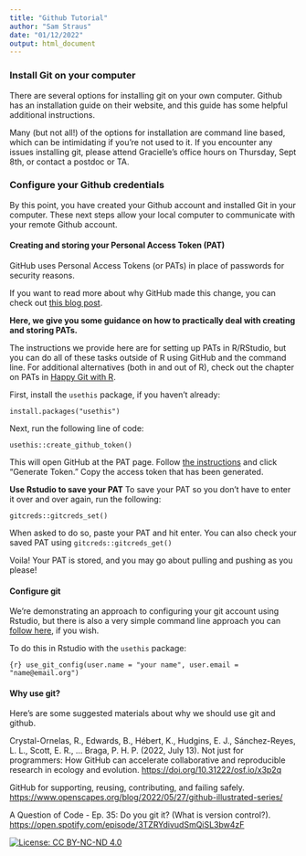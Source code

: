 ```yaml
---
title: "Github Tutorial"
author: "Sam Straus"
date: "01/12/2022"
output: html_document
---
```


### Install Git on your computer

There are several options for installing git on your own computer. Github has an installation guide on their website, and this guide has some helpful additional instructions.

Many (but not all!) of the options for installation are command line based, which can be intimidating if you're not used to it. If you encounter any issues installing git, please attend Gracielle's office hours on Thursday, Sept 8th, or contact a postdoc or TA.

### Configure your Github credentials

By this point, you have created your Github account and installed Git in your computer. These next steps allow your local computer to communicate with your remote Github account.

#### Creating and storing your Personal Access Token (PAT)

GitHub uses Personal Access Tokens (or PATs) in place of passwords for security reasons.

If you want to read more about why GitHub made this change, you can check out [this blog post](https://github.blog/2020-07-30-token-authentication-requirements-for-api-and-git-operations/#background).

**Here, we give you some guidance on how to practically deal with creating and storing PATs.**

The instructions we provide here are for setting up PATs in R/RStudio, but you can do all of these tasks outside of R using GitHub and the command line. For additional alternatives (both in and out of R), check out the chapter on PATs in [Happy Git with R](https://happygitwithr.com/https-pat.html?q=personal%20acces#https-pat).

First, install the `usethis` package, if you haven't already:

`install.packages("usethis")`

Next, run the following line of code:

`usethis::create_github_token()`

This will open GitHub at the PAT page. Follow [the instructions](https://docs.github.com/en/authentication/keeping-your-account-and-data-secure/creating-a-personal-access-token) and click "Generate Token." Copy the access token that has been generated.

**Use Rstudio to save your PAT** 
To save your PAT so you don't have to enter it over and over again, run the following:

`gitcreds::gitcreds_set()`

When asked to do so, paste your PAT and hit enter. You can also check your saved PAT using `gitcreds::gitcreds_get()`

Voila! Your PAT is stored, and you may go about pulling and pushing as you please!

#### Configure git

We're demonstrating an approach to configuring your git account using Rstudio, but there is also a very simple command line approach you can [follow here](https://happygitwithr.com/hello-git.html), if you wish.

To do this in Rstudio with the `usethis` package:

`{r} use_git_config(user.name = "your name", user.email = "name@email.org")`

#### Why use git?

Here's are some suggested materials about why we should use git and github.

Crystal-Ornelas, R., Edwards, B., Hébert, K., Hudgins, E. J., Sánchez-Reyes, L. L., Scott, E. R., ... Braga, P. H. P. (2022, July 13). Not just for programmers: How GitHub can accelerate collaborative and reproducible research in ecology and evolution. <https://doi.org/10.31222/osf.io/x3p2q>

GitHub for supporting, reusing, contributing, and failing safely. <https://www.openscapes.org/blog/2022/05/27/github-illustrated-series/>

A Question of Code - Ep. 35: Do you git it? (What is version control?). <https://open.spotify.com/episode/3TZRYdivudSmQiSL3bw4zF>

[![License: CC BY-NC-ND 4.0](https://licensebuttons.net/l/by-nc-nd/4.0/80x15.png)](https://creativecommons.org/licenses/by-nc-nd/4.0/)
